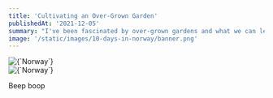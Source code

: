 ```yaml
---
title: 'Cultivating an Over-Grown Garden'
publishedAt: '2021-12-05'
summary: "I've been fascinated by over-grown gardens and what we can learn from them."
image: '/static/images/10-days-in-norway/banner.png'
---
```


<div className="relative flex rounded-lg align-top">
  <div className="absolute top-0 left-0 h-full w-full rounded-lg filter blur-md">
    <Image
      alt={`Norway`}
      src={`https://images.unsplash.com/photo-1601654253194-260e0b6984f9?ixlib=rb-1.2.1&ixid=MnwxMjA3fDB8MHxwaG90by1wYWdlfHx8fGVufDB8fHx8&auto=format&fit=crop&w=1501&h=712&q=80`}
      width={1501 / 2}
      height={712 / 2}
      priority
    />
  </div>
  <Image
    alt={`Norway`}
    src={`https://images.unsplash.com/photo-1601654253194-260e0b6984f9?ixlib=rb-1.2.1&ixid=MnwxMjA3fDB8MHxwaG90by1wYWdlfHx8fGVufDB8fHx8&auto=format&fit=crop&w=1501&h=712&q=80`}
    width={1501 / 2}
    height={712 / 2}
    priority
  />
</div>

Beep boop
